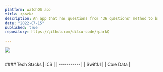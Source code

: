 ```yaml
---
platform: watchOS app
title: sparkq
description: An app that has questions from "36 questions" method to bring closeness for single person who wants to make the person he/she become more open during the approach process.
date: "2022-07-15"
published: true
repository: https://github.com/ditcu-code/sparkQ
  
---
```


![](https://azgiwpdzokgesofpzclb.supabase.co/storage/v1/object/public/public/images/sparkQ.png?t=2023-06-21T07%3A56%3A02.798Z)

<br />
#### Tech Stacks
| iOS     | 
| ----------- |
| SwiftUI      | 
| Core Data      | 